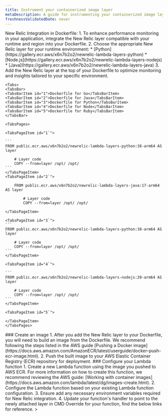 ```yaml
---
title: Instrument your containerized image layer
metaDescription: A guide for instrumenting your containerized image layer with New Relic.
freshnessValidatedDate: never
---
```


<Steps>
<Step>
New Relic Integration in Dockerfile:
    1. To enhance performance monitoring in your application, integrate the New Relic layer compatible with your runtime and region into your Dockerfile.
    2. Choose the appropriate New Relic layer for your runtime environment:
            * [Python](https://gallery.ecr.aws/x6n7b2o2/newrelic-lambda-layers-python)
            * [Node.js](https://gallery.ecr.aws/x6n7b2o2/newrelic-lambda-layers-nodejs) 
            * [Java](https://gallery.ecr.aws/x6n7b2o2/newrelic-lambda-layers-java)
    3. Add the New Relic layer at the top of your Dockerfile to optimize monitoring and insights tailored to your specific environment.

    <Tabs>
    <TabsBar>
    <TabsBarItem id="1">Dockerfile for Go</TabsBarItem>
    <TabsBarItem id="2">Dockerfile for Java</TabsBarItem>
    <TabsBarItem id="3">Dockerfile for Python</TabsBarItem>
    <TabsBarItem id="4">Dockerfile for Node</TabsBarItem>
    <TabsBarItem id="5">Dockerfile for Ruby</TabsBarItem>
    </TabsBar>

    <TabsPages>

    <TabsPageItem id="1`">

    ```
    FROM public.ecr.aws/x6n7b2o2/newrelic-lambda-layers-python:38-arm64 AS layer

        # Layer code
        COPY --from=layer /opt/ /opt/
    ```
    </TabsPageItem>
    <TabsPageItem id="2`">

```
    FROM public.ecr.aws/x6n7b2o2/newrelic-lambda-layers-java:17-arm64 AS layer

        # Layer code
        COPY --from=layer /opt/ /opt/
```
    </TabsPageItem>

    <TabsPageItem id="3`">
    ```
    FROM public.ecr.aws/x6n7b2o2/newrelic-lambda-layers-python:38-arm64 AS layer

        # Layer code
        COPY --from=layer /opt/ /opt/
    ```
    </TabsPageItem>

    <TabsPageItem id="4`">

    ```
    FROM public.ecr.aws/x6n7b2o2/newrelic-lambda-layers-nodejs:20-arm64 AS layer

        # Layer code
        COPY --from=layer /opt/ /opt/
    ```
    </TabsPageItem>

    <TabsPageItem id="5`">

    </TabsPageItem>
    </TabsPages>
</Tabs>
</Step>

<Step>
### Create an image
    1. After you add the New Relic layer to your Dockerfile, you will need to build an image from the Dockerfile. We recommend following the steps listed in the AWS guide [Pushing a Docker image](https://docs.aws.amazon.com/AmazonECR/latest/userguide/docker-push-ecr-image.html).
    2. Push the built image to your AWS Elastic Container Registry (ECR) repository for deployment.
</Step>

<Step>
### Configure your Lambda function
    1. Create a new Lambda function using the image you pushed to AWS ECR. For more information on how to create this function, we recommend reviewing the AWS guide: [Working with container images](https://docs.aws.amazon.com/lambda/latest/dg/images-create.html).
    2. Configure the Lambda function based on your existing Lambda function configuration.
    3. Ensure add any necessary environment variables required for New Relic integration.
    4. Update your function's handler to point to the newly attached layer in CMD Override for your function, find the below links for reference.
</Step>>
</Steps>